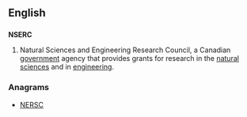 ==English==
{{wikipedia}}

==={{abbreviation-old|en}}===
'''NSERC'''

# {{Canada}} Natural Sciences and Engineering Research Council, a Canadian [[government]] agency that provides grants for research in the [[natural science]]s and in [[engineering]].

===Anagrams===
* [[NERSC#English|NERSC]]